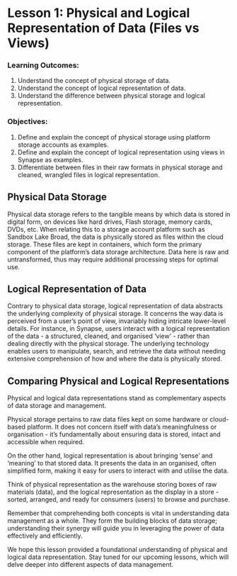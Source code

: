 # Lesson 1: Physical and Logical Representation of Data (Files vs Views)

### Learning Outcomes:

1.	Understand the concept of physical storage of data.
2.	Understand the concept of logical representation of data.
3.	Understand the difference between physical storage and logical representation.

### Objectives:
1.	Define and explain the concept of physical storage using platform storage accounts as examples.
2.	Define and explain the concept of logical representation using views in Synapse as examples.
3.	Differentiate between files in their raw formats in physical storage and cleaned, wrangled files in logical representation.

## Physical Data Storage
Physical data storage refers to the tangible means by which data is stored in digital form, on devices like hard drives, Flash storage, memory cards, DVDs, etc. When relating this to a storage account platform such as Sandbox Lake Broad, the data is physically stored as files within the cloud storage. These files are kept in containers, which form the primary component of the platform's data storage architecture. Data here is raw and untransformed, thus may require additional processing steps for optimal use.

## Logical Representation of Data
Contrary to physical data storage, logical representation of data abstracts the underlying complexity of physical storage. It concerns the way data is perceived from a user's point of view, invariably hiding intricate lower-level details. For instance, in Synapse, users interact with a logical representation of the data - a structured, cleaned, and organised 'view' - rather than dealing directly with the physical storage. The underlying technology enables users to manipulate, search, and retrieve the data without needing extensive comprehension of how and where the data is physically stored.

## Comparing Physical and Logical Representations

Physical and logical data representations stand as complementary aspects of data storage and management.

Physical storage pertains to raw data files kept on some hardware or cloud-based platform. It does not concern itself with data's meaningfulness or organisation - it's fundamentally about ensuring data is stored, intact and accessible when required.

On the other hand, logical representation is about bringing 'sense' and 'meaning' to that stored data. It presents the data in an organised, often simplified form, making it easy for users to interact with and utilise the data.

Think of physical representation as the warehouse storing boxes of raw materials (data), and the logical representation as the display in a store - sorted, arranged, and ready for consumers (users) to browse and purchase.

Remember that comprehending both concepts is vital in understanding data management as a whole. They form the building blocks of data storage; understanding their synergy will guide you in leveraging the power of data effectively and efficiently.

We hope this lesson provided a foundational understanding of physical and logical data representation. Stay tuned for our upcoming lessons, which will delve deeper into different aspects of data management.
